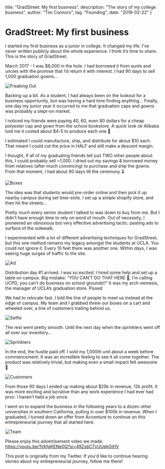   title: "GradStreet: My first business",
  description: "The story of my college business",
  author: "Tim Connors",
  tag: "Founding",
  date: "2018-02-22"
}

# GradStreet: My first business

I started my first business as a junior in college. It changed my life. I’ve never written publicly about the whole experience. I think it’s time to share. This is the story of GradStreet.

March 2017 - I was $8,000 in the hole. I had borrowed it from aunts and uncles with the promise that I’d return it with interest. I had 90 days to sell 1,000 graduation gowns...

![Freaking Out](/gradstreet/freaking-out.png)

Backing up a bit. As a student, I had always been on the lookout for a business opportunity, but was having a hard time finding anything... Finally, one day my junior year it occurred to me that graduation caps and gowns was probably a slept-on market.

I noticed my friends were paying 40, 60, even 80 dollars for a cheap polyester cap and gown from the school bookstore. A quick look ok Alibaba told me it costed about $4-5 to produce each one 👀

I estimated I could manufacture, ship, and distribute for about $10 each. That meant I could cut the price in HALF and still make a descent margin.

I thought, if all of my graduating friends tell just TWO other people about this, I could probably sell ~1,000. I dried out my savings & borrowed money from relatives (after much convincing) to purchase and ship the gowns. From that moment, I had about 90 days till the ceremony ⏳

![Boxes](/gradstreet/boxes.png)

The idea was that students would pre-order online and then pick it up nearby campus during set time-slots. I set up a simple shopify store, and then hit the streets...

Pretty much every senior student I talked to was down to buy from me. But I didn’t have enough time to rely on word of mouth. Out of necessity, I pioneered an obnoxious but very effective advertising tactic: pasting ads to surface of the sidewalk.

I experimented with a lot of different advertising techniques for GradStreet, but this one method remains my legacy amongst the students at UCLA. You could not ignore it. Every 10 feet there was another one. Within days, I was seeing huge surges of traffic to the site.

![Ad](/gradstreet/ad.png)

Distribution day #1 arrived. I was so excited. I hired some help and set up a table on campus. Big mistake. “YOU CAN’T DO THAT HERE 👿, I’m calling UCPD, you can’t do business on school grounds!!” It was my arch-nemesis, the manager of UCLA’s graduation store. Pissed

We had to relocate fast. I told the line of people to meet us instead at the edge of campus. My team and I grabbed threw our boxes on a cart and wheeled over, a line of customers trailing behind us.

![Selfie](/gradstreet/selfie.png)

The rest went pretty smooth. Until the next day when the sprinklers went off all over our inventory...

![Sprinklers](/gradstreet/sprinklers.png)

In the end, the hustle paid off. I sold my 1,000th unit about a week before commencement. It was an incredible feeling to see it all come together. The product was relatively trivial, but making even a small impact felt awesome 🤩

![Customers](/gradstreet/customers.png)

From those 90 days I ended up making about $25k in revenue, 12k profit. It was more exciting and lucrative than any work experience I had ever had prior. I haven’t held a job since.

I went on to expand the business in the following years to a dozen other universities in southern California, pulling in over $100k in revenue. When I graduated, I turned down an offer from Accenture to continue on this entrepreneurial journey that all started here.

![Team](/gradstreet/team.png)

Please enjoy this advertisement video we made: https://youtu.be/1VkfgKENe0Q?si=49ZsbC7yUUekOiHV

This post is originally from my Twitter. If you'd like to continue hearing stories about my entrepreneurial journey, follow me there!
